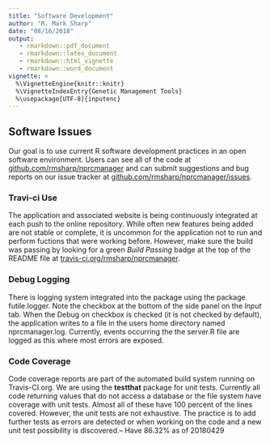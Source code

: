 ```yaml
---
title: "Software Development"
author: "R. Mark Sharp"
date: "08/16/2018"
output: 
   - rmarkdown::pdf_document
   - rmarkdown::latex_document
   - rmarkdown::html_vignette
   - rmarkdown::word_document
vignette: >
  %\VignetteEngine{knitr::knitr}
  %\VignetteIndexEntry{Genetic Management Tools}
  %\usepackage[UTF-8]{inputenc}
---
```


## Software Issues

Our goal is to use current R software development practices in an open software
environment. Users can see all of the code at [github.com/rmsharp/nprcmanager](https://github.com/rmsharp/nprcmanager)
and can submit suggestions and bug reports on our issue tracker at 
[github.com/rmsharp/nprcmanager/issues](https://github.com/rmsharp/nprcmanager/issues).

### Travi-ci Use

The application and associated website is being continuously integrated 
at each push to the online repository. While often new features being added
are not stable or complete, it is uncommon for the application not to run 
and perform fuctions that were working before. However, make sure the 
build was passing by looking for a green _Build Passing_ badge at the top
of the README file at [travis-ci.org/rmsharp/nprcmanager](https://travis-ci.org/rmsharp/nprcmanager).

### Debug Logging  

There is logging system integrated into the package using the 
package futile.logger. Note the checkbox at the 
bottom of the side panel on the _Input_ tab.
When the Debug on checkbox is checked (it is not checked by default), 
the application writes to a file in the users home directory named 
nprcmanager.log. Currently, events occurring the the 
server.R file are logged as this where most errors are exposed. 

### Code Coverage

Code coverage reports are part of the automated build system running on 
Travis-CI.org. We are using the __testthat__ package for unit tests.
Currently all code returning values that do not access 
a database or the file system have coverage with unit tests. 
Almost all of these have
100 percent of the lines covered. However, the unit tests are not 
exhaustive. The practice is to add further tests as errors are detected
or when working on the code and a new unit test possibility is 
discovered.-- Have 86.32% as of 20180429

